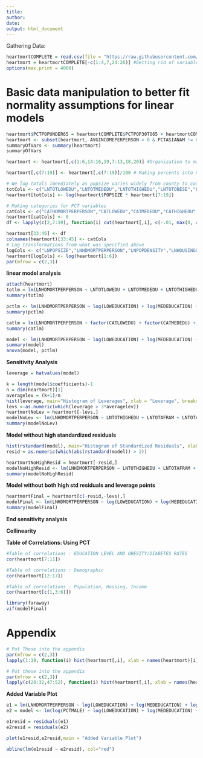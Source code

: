 ```yaml
---
title: 
author: 
date: 
output: html_document
---
```

Gathering Data:
```r
heartmortCOMPLETE = read.csv(file = "https://raw.githubusercontent.com/PDBoegel/HeartMortality/master/HeartMort.csv", header = TRUE)
heartmort = heartmortCOMPLETE[-c(1:4,7,24:26)] #Getting rid of variables for metadata and other dependent variable
options(max.print = 4000)
```

# Basic data manipulation to better fit normality assumptions for linear models

```r
heartmort$PCTPOPUNDER65 = heartmortCOMPLETE$PCTPOP30TO65 + heartmortCOMPLETE$PCTPOPUNDER30 # To account for elderly population
heartmort <- subset(heartmort, AVGINCOMEPERPERSON > 0 & PCTASIANAM != 0 & PCTAFRAM != 0 & PCTNATIVEAM != 0) # 26 counties had 0 avgincome/PCTAFRAM/PCTNATIVEAM/PCTASAINAM, removal should not affect study and makes histogram/log transform variables easier to make/use later
summaryOfVars <- summary(heartmort)
summaryOfVars
```
```r
heartmort <- heartmort[,c(1:6,14:16,19,7:13,18,20)] #Organization to make category variables easier later on. Does not need to go into document

heartmort[,c(7:19)] <- heartmort[,c(7:19)]/100 # Making percents into numbers [0,1]
```

```r
# We log totals imeediately as popsize varies widely from county to county
totCols <- c("LNTOTLOWEDU","LNTOTMEDEDU","LNTOTHIGHEDU","LNTOTOBESE","LNTOTDIABETES","LNTOTMALE","LNTOTFEMALE","LNTOTWHITE","LNTOTAFRAM","LNTOTASIANAM","LNTOTNATIVEAM","LNTOTUNEMPLOYED","LNTOTNONELDERLY")
heartmort[totCols] <- log(heartmort$POPSIZE * heartmort[7:19])

# Making categories for PCT variables
catCols <- c("CATHDMORTPERPERSON","CATLOWEDU","CATMEDEDU","CATHIGHEDU","CATOBESE","CATDIABETES","CATMALE","CATFEMALE","CATWHITE","CATAFRAM","CATASIANAM","CATNATIVEAM","CATUNEMPLOYED","CATNONELDERLY")
heartmort[catCols] <- 0
df <- lapply(c(2,7:19), function(i) cut(heartmort[,i], c(-.01, max(0, as.numeric(quantile(heartmort[,i], probs = 0.25)) - (1.5 * (as.numeric(quantile(heartmort[,i], probs = 0.75)) - as.numeric(quantile(heartmort[,i],probs = 0.25))))), min(1, as.numeric(quantile(heartmort[,i], probs = 0.75)) + (1.5 * as.numeric((quantile(heartmort[,i], probs = 0.75)) - as.numeric(quantile(heartmort[,i], probs = 0.25))))),1.01), right = FALSE, labels = c(0:2)))

heartmort[33:46] <- df
colnames(heartmort)[33:45] <- catCols
# Log transformations from what was specified above
logCols <- c("LNPOPSIZE","LNHDMORTPERPERSON","LNPOPDENSITY","LNHOUSINGUNITS","LNHOUSINGUNITSDENSITY","LNAVGINCOMEPERPERSON")
heartmort[logCols] <- log(heartmort[1:6])
par(mfrow = c(2,3))
```

**linear model analysis**

```r
attach(heartmort)
totlm = lm(LNHDMORTPERPERSON ~ LNTOTLOWEDU + LNTOTMEDEDU + LNTOTHIGHEDU + LNTOTAFRAM + LNTOTASIANAM + LNTOTDIABETES + LNTOTMALE + LNTOTNATIVEAM + LNTOTNONELDERLY + LNTOTOBESE + LNTOTUNEMPLOYED + LNTOTWHITE + LNPOPDENSITY + LNHOUSINGUNITSDENSITY + LNAVGINCOMEPERPERSON, data = heartmort)
summary(totlm)
```

```r
pctlm <- lm(LNHDMORTPERPERSON ~ log(LOWEDUCATION) + log(MEDEDUCATION) + log(HIGHEDUCATION) + log(PCTAFRAM) + log(PCTASIANAM) + log(PCTDIABETES) + log(PCTMALE) + log(PCTNATIVEAM) + log(PCTPOPUNDER65) + log(PCTOBESE) + log(PCTUNEMPLOYED) + log(PCTWHITE) + LNPOPDENSITY + LNHOUSINGUNITSDENSITY + LNAVGINCOMEPERPERSON, data = heartmort)
summary(pctlm)
```

```r
catlm = lm(LNHDMORTPERPERSON ~ factor(CATLOWEDU) + factor(CATMEDEDU) + factor(CATHIGHEDU) + LNTOTDIABETES + factor(CATMALE) + LNTOTNONELDERLY + LNTOTOBESE + LNTOTUNEMPLOYED + factor(CATWHITE) + LNPOPDENSITY + LNHOUSINGUNITSDENSITY + LNAVGINCOMEPERPERSON, data = heartmort)
summary(catlm)
```

```r
model <- lm(LNHDMORTPERPERSON ~ log(LOWEDUCATION) + log(MEDEDUCATION) + log(PCTAFRAM) + log(PCTASIANAM) + log(PCTDIABETES) + log(PCTMALE) + log(PCTPOPUNDER65) + log(PCTOBESE) + log(PCTWHITE) + LNPOPDENSITY + LNHOUSINGUNITSDENSITY, data = heartmort)
summary(model)
anova(model, pctlm)
```
**Sensitivity Analysis** 

```r
leverage = hatvalues(model) 

k = length(model$coefficients)-1
n = dim(heartmort)[1]
averagelev = (k+1)/n
hist(leverage, main="Histogram of Leverages", xlab = "Leverage", breaks = 15)
levs <-as.numeric(which(leverage > 3*averagelev))
heartmortNoLev = heartmort[-levs,]
modelNoLev <- lm(LNHDMORTPERPERSON ~ LNTOTHIGHEDU + LNTOTAFRAM + LNTOTASIANAM + LNTOTDIABETES + LNTOTMALE + LNTOTNATIVEAM + LNTOTNONELDERLY + LNTOTOBESE + LNTOTWHITE + LNPOPDENSITY + LNHOUSINGUNITSDENSITY, data = heartmortNoLev)
summary(modelNoLev)
```


**Model without high standardized residuals**
```r
hist(rstandard(model), main="Histogram of Standardized Residuals", xlab = "Standardized Residual")
resid = as.numeric(which(abs(rstandard(model)) > 2))

heartmortNoHighResid = heartmort[-resid,]
modelNoHighResid <- lm(LNHDMORTPERPERSON ~ LNTOTHIGHEDU + LNTOTAFRAM + LNTOTASIANAM + LNTOTDIABETES + LNTOTMALE + LNTOTNATIVEAM + LNTOTNONELDERLY + LNTOTOBESE + LNTOTWHITE + LNPOPDENSITY + LNHOUSINGUNITSDENSITY, data = heartmortNoHighResid)
summary(modelNoHighResid)
```


**Model without both high std residuals and leverage points**
```r
heartmortFinal = heartmort[c(-resid,-levs),]
modelFinal <- lm(LNHDMORTPERPERSON ~ log(LOWEDUCATION) + log(MEDEDUCATION) + log(PCTAFRAM) + log(PCTASIANAM) + log(PCTDIABETES) + log(PCTMALE) + log(PCTPOPUNDER65) + log(PCTOBESE) + log(PCTWHITE) + LNPOPDENSITY + LNHOUSINGUNITSDENSITY, data = heartmortFinal)
summary(modelFinal)
```


**End sensitivity analysis**

**Collinearity**

**Table of Correlations: Using PCT**
```r
#Table of correlations : EDUCATION LEVEL AND OBESITY/DIABETES RATES
cor(heartmort[7:11])

#Table of correlations : Demographic
cor(heartmort[12:17])

#Table of correlations : Population, Housing, Income
cor(heartmort[c(1,3:6)])

library(faraway)
vif(modelFinal)
```

# Appendix

```r
# Put These into the appendix
par(mfrow = c(2,3))
lapply(1:19, function(i) hist(heartmort[,i], xlab = names(heartmort)[i], main = paste("Histogram of", names(heartmort)[i])))
```
```r
# Put these into the appendix
par(mfrow = c(2,3))
lapply(c(20:32,47:52), function(i) hist(heartmort[,i], xlab = names(heartmort)[i], main = paste("Histogram of", names(heartmort)[i]))) # This goes into the appendix
```

**Added Variable Plot**
```r
e1 = lm(LNHDMORTPERPERSON ~ log(LOWEDUCATION) + log(MEDEDUCATION) + log(PCTAFRAM) + log(PCTASIANAM) + log(PCTDIABETES) + log(PCTPOPUNDER65) + log(PCTOBESE) + log(PCTWHITE) + LNPOPDENSITY + LNHOUSINGUNITSDENSITY, data = heartmort)
e2 = model <- lm(log(PCTMALE) ~ log(LOWEDUCATION) + log(MEDEDUCATION) + log(PCTAFRAM) + log(PCTASIANAM) + log(PCTDIABETES) + log(PCTPOPUNDER65) + log(PCTOBESE) + log(PCTWHITE) + LNPOPDENSITY + LNHOUSINGUNITSDENSITY, data = heartmort)

e1resid = residuals(e1)
e2resid = residuals(e2)

plot(e1resid,e2resid,main = "Added Variable Plot")

abline(lm(e1resid ~ e2resid), col="red")
```